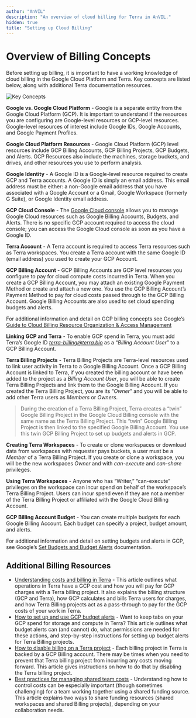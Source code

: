 ```yaml
---
author: "AnVIL"
description: "An overview of cloud billing for Terra in AnVIL."
hidden: true
title: "Setting up Cloud Billing"
---
```


# Overview of Billing Concepts

Before setting up billing, it is important to have a working knowledge of cloud billing in the Google Cloud Platform and Terra. Key concepts are listed below, along with additional Terra documentation resources.

![Key Concepts](/consortia/learn/billing-setup/key-concepts.png)

**Google vs. Google Cloud Platform** - Google is a separate entity from the Google Cloud Platform (GCP). It is important to understand if the resources you are configuring are Google-level resources or GCP-level resources. Google-level resources of interest include Google IDs, Google Accounts, and Google Payment Profiles.

**Google Cloud Platform Resources** - Google Cloud Platform (GCP) level resources include GCP Billing Accounts, GCP Billing Projects, GCP Budgets, and Alerts. GCP Resources also include the machines, storage buckets, and drives, and other resources you use to perform analysis.

**Google Identity** - A Google ID is a Google-level resource required to create GCP and Terra accounts. A Google ID is simply an email address. This email address must be either: a non-Google email address that you have associated with a Google Account or a Gmail, Google Workspace (formerly G Suite), or Google Identity email address.

**GCP Cloud Console** - The [Google Cloud console](https://console.cloud.google.com/) allows you to manage Google Cloud resources such as Google Billing Accounts, Budgets, and Alerts. There is no specific GCP account required to access the cloud console; you can access the Google Cloud console as soon as you have a Google ID.

**Terra Account** - A Terra account is required to access Terra resources such as Terra workspaces. You create a Terra account with the same Google ID (email address) you used to create your GCP Account.

**GCP Billing Account** - GCP Billing Accounts are GCP level resources you configure to pay for cloud compute costs incurred in Terra. When you create a GCP Billing Account, you may attach an existing Google Payment Method or create and attach a new one. You use the GCP Billing Account’s Payment Method to pay for cloud costs passed through to the GCP Billing Account. Google Billing Accounts are also used to set cloud spending budgets and alerts.

For additional information and detail on GCP billing concepts see Google’s [Guide to Cloud Billing Resource Organization & Access Management](https://cloud.google.com/billing/docs/onboarding-checklist)

**Linking GCP and Terra** - To enable GCP spend in Terra, you must add Terra’s Google ID _[terra-billing@terra.bio](mailto:terra-billing@terra.bio)_ as a “_Billing Account User_” to a GCP Billing Account.

**Terra Billing Projects** - Terra Billing Projects are Terra-level resources used to link user activity in Terra to a Google Billing Account. Once a GCP Billing Account is linked to Terra, if you created the billing account or have been added to the project as a _Billing Account User_, you will be able to create Terra Billing Projects and link them to the Google Billing Account. If you created the Terra Billing Project, you are its “_Owner_” and you will be able to add other Terra users as _Members_ or _Owners_.

> During the creation of a Terra Billing Project, Terra creates a “twin” Google Billing Project in the Google Cloud Billing console with the same name as the Terra Billing Project. This “twin” Google Billing Project is then linked to the specified Google Billing Account. You use this twin GCP Billing Project to set up budgets and alerts in GCP.

**Creating Terra Workspaces** - To create or clone workspaces or download data from workspaces with requester pays buckets, a user must be a _Member_ of a Terra Billing Project. If you create or clone a workspace, you will be the new workspaces _Owner_ and with _can-execute_ and _can-share_ privileges.

**Using Terra Workspaces** - Anyone who has “Writer,” “can-execute” privileges on the workspace can incur spend on behalf of the workspace’s Terra Billing Project. Users can incur spend even if they are not a member of the Terra Billing Project or affiliated with the Google Cloud Billing Account.

**GCP Billing Account Budget** - You can create multiple budgets for each Google Billing Account. Each budget can specify a project, budget amount, and alerts.

For additional information and detail on setting budgets and alerts in GCP, see Google’s [Set Budgets and Budget Alerts](https://cloud.google.com/billing/docs/how-to/budgets) documentation.

## Additional Billing Resources

- [Understanding costs and billing in Terra](https://support.terra.bio/hc/en-us/articles/360048632271-Understanding-costs-and-billing-in-Terra) - This article outlines what operations in Terra have a GCP cost and how you will pay for GCP charges with a Terra billing project. It also explains the billing structure (GCP and Terra), how GCP calculates and bills Terra users for charges, and how Terra Billing projects act as a pass-through to pay for the GCP costs of your work in Terra.
- [How to set up and use GCP budget alerts](https://support.terra.bio/hc/en-us/articles/360057589931-How-to-set-up-and-use-GCP-budget-alerts) - Want to keep tabs on your GCP spend for storage and compute in Terra? This article outlines what budget alerts can (and cannot) do, what permissions are needed for these actions, and step-by-step instructions for setting up budget alerts for Terra Billing projects.
- [How to disable billing on a Terra project](https://support.terra.bio/hc/en-us/articles/360048293111-How-to-disable-billing-on-a-Terra-project) - Each billing project in Terra is backed by a GCP Billing account. There may be times when you need to prevent that Terra billing project from incurring any costs moving forward. This article gives instructions on how to do that by disabling the Terra billing project.
- [Best practices for managing shared team costs](https://support.terra.bio/hc/en-us/articles/360047235151-Best-practices-for-managing-shared-team-costs) - Understanding how to control costs can be especially important (though sometimes challenging) for a team working together using a shared funding source. This article explains two ways to share funding resources (shared workspaces and shared Billing projects), depending on your collaboration needs.
